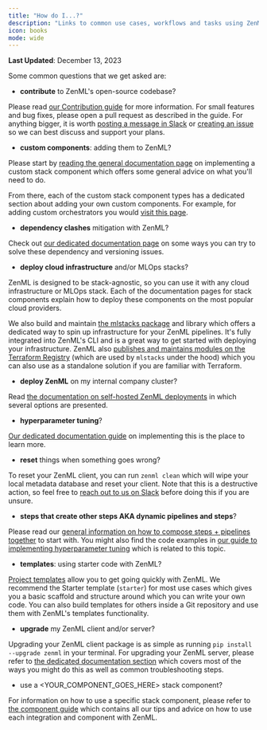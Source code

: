 ```yaml
---
title: "How do I...?"
description: "Links to common use cases, workflows and tasks using ZenML."
icon: books
mode: wide
---
```


**Last Updated**: December 13, 2023

Some common questions that we get asked are:

* **contribute** to ZenML's open-source codebase?

Please read [our Contribution guide](https://github.com/zenml-io/zenml/blob/main/CONTRIBUTING.md) for more information. For small features and bug fixes, please open a pull request as described in the guide. For anything bigger, it is worth [posting a message in Slack](https://zenml.io/slack/) or [creating an issue](https://github.com/zenml-io/zenml/issues/new/choose) so we can best discuss and support your plans.

* **custom components**: adding them to ZenML?

Please start by [reading the general documentation page](/v/0.70.0/versions/0.66.0/how-to/stack-deployment/implement-a-custom-stack-component) on implementing a custom stack component which offers some general advice on what you'll need to do.

From there, each of the custom stack component types has a dedicated section about adding your own custom components. For example, for adding custom orchestrators you would [visit this page](/v/0.70.0/versions/0.66.0/stack-components/orchestrators/custom).

* **dependency clashes** mitigation with ZenML?

Check out [our dedicated documentation page](/v/0.70.0/versions/0.66.0/how-to/configure-python-environments/handling-dependencies) on some ways you can try to solve these dependency and versioning issues.

* **deploy cloud infrastructure** and/or MLOps stacks?

ZenML is designed to be stack-agnostic, so you can use it with any cloud infrastructure or MLOps stack. Each of the documentation pages for stack components explain how to deploy these components on the most popular cloud providers.

We also build and maintain [the mlstacks package](https://mlstacks.zenml.io/) and library which offers a dedicated way to spin up infrastructure for your ZenML pipelines. It's fully integrated into ZenML's CLI and is a great way to get started with deploying your infrastructure. ZenML also [publishes and maintains modules on the Terraform Registry](https://registry.terraform.io/namespaces/zenml-io) (which are used by `mlstacks` under the hood) which you can also use as a standalone solution if you are familiar with Terraform.

* **deploy ZenML** on my internal company cluster?

Read [the documentation on self-hosted ZenML deployments](/v/0.70.0/versions/0.66.0/getting-started/deploying-zenml) in which several options are presented.

* **hyperparameter tuning**?

[Our dedicated documentation guide](/v/0.70.0/versions/0.66.0/how-to/build-pipelines/hyper-parameter-tuning) on implementing this is the place to learn more.

* **reset** things when something goes wrong?

To reset your ZenML client, you can run `zenml clean` which will wipe your local metadata database and reset your client. Note that this is a destructive action, so feel free to [reach out to us on Slack](https://zenml.io/slack/) before doing this if you are unsure.

* **steps that create other steps AKA dynamic pipelines and steps**?

Please read our [general information on how to compose steps + pipelines together](/v/0.70.0/versions/0.66.0/user-guide/starter-guide/create-an-ml-pipeline) to start with. You might also find the code examples in [our guide to implementing hyperparameter tuning](/v/0.70.0/versions/0.66.0/how-to/build-pipelines/hyper-parameter-tuning) which is related to this topic.

* **templates**: using starter code with ZenML?

[Project templates](/v/0.70.0/versions/0.66.0/how-to/setting-up-a-project-repository/using-project-templates) allow you to get going quickly with ZenML. We recommend the Starter template (`starter`) for most use cases which gives you a basic scaffold and structure around which you can write your own code. You can also build templates for others inside a Git repository and use them with ZenML's templates functionality.

* **upgrade** my ZenML client and/or server?

Upgrading your ZenML client package is as simple as running `pip install --upgrade zenml` in your terminal. For upgrading your ZenML server, please refer to [the dedicated documentation section](/v/0.70.0/versions/0.66.0/getting-started/deploying-zenml/manage-the-deployed-services/upgrade-the-version-of-the-zenml-server) which covers most of the ways you might do this as well as common troubleshooting steps.

* use a \<YOUR\_COMPONENT\_GOES\_HERE> stack component?

For information on how to use a specific stack component, please refer to [the component guide](/v/0.70.0/versions/0.66.0/stack-components/component-guide) which contains all our tips and advice on how to use each integration and component with ZenML.


